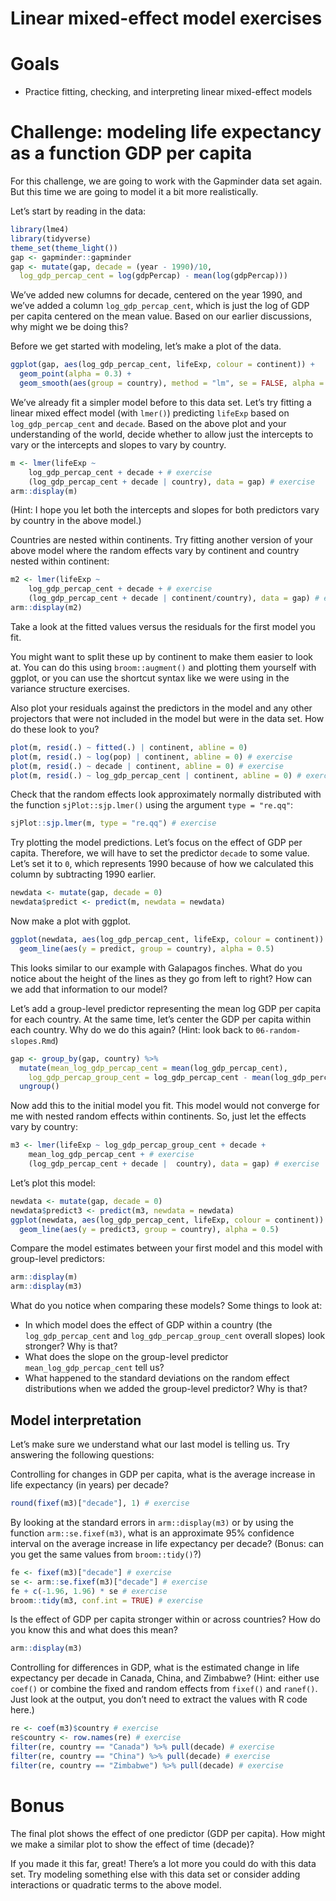 # Linear mixed-effect model exercises 

# Goals

- Practice fitting, checking, and interpreting linear mixed-effect models 

# Challenge: modeling life expectancy as a function GDP per capita

For this challenge, we are going to work with the Gapminder data set again. But this time we are going to model it a bit more realistically. 

Let's start by reading in the data:

```r
library(lme4)
library(tidyverse)
theme_set(theme_light())
gap <- gapminder::gapminder
gap <- mutate(gap, decade = (year - 1990)/10,
  log_gdp_percap_cent = log(gdpPercap) - mean(log(gdpPercap)))
```

We've added new columns for decade, centered on the year 1990, and we've added a column `log_gdp_percap_cent`, which is just the log of GDP per capita centered on the mean value. Based on our earlier discussions, why might we be doing this? 

Before we get started with modeling, let's make a plot of the data.

```r
ggplot(gap, aes(log_gdp_percap_cent, lifeExp, colour = continent)) + 
  geom_point(alpha = 0.3) +
  geom_smooth(aes(group = country), method = "lm", se = FALSE, alpha = 0.5, lwd = 0.5)
```

We've already fit a simpler model before to this data set. Let's try fitting a linear mixed effect model (with `lmer()`) predicting `lifeExp` based on `log_gdp_percap_cent` and `decade`. Based on the above plot and your understanding of the world, decide whether to allow just the intercepts to vary or the intercepts and slopes to vary by country.

```r
m <- lmer(lifeExp ~
    log_gdp_percap_cent + decade + # exercise
    (log_gdp_percap_cent + decade | country), data = gap) # exercise
arm::display(m)
```

(Hint: I hope you let both the intercepts and slopes for both predictors vary by country in the above model.)

Countries are nested within continents. Try fitting another version of your above model where the random effects vary by continent and country nested within continent:

```r
m2 <- lmer(lifeExp ~ 
    log_gdp_percap_cent + decade + # exercise
    (log_gdp_percap_cent + decade | continent/country), data = gap) # exercise
arm::display(m2)
```

Take a look at the fitted values versus the residuals for the first model you fit. 

You might want to split these up by continent to make them easier to look at. You can do this using `broom::augment()` and plotting them yourself with ggplot, or you can use the shortcut syntax like we were using in the variance structure exercises. 

Also plot your residuals against the predictors in the model and any other projectors that were not included in the model but were in the data set. How do these look to you? 

```r
plot(m, resid(.) ~ fitted(.) | continent, abline = 0)
plot(m, resid(.) ~ log(pop) | continent, abline = 0) # exercise
plot(m, resid(.) ~ decade | continent, abline = 0) # exercise
plot(m, resid(.) ~ log_gdp_percap_cent | continent, abline = 0) # exercise
```

Check that the random effects look approximately normally distributed with the function `sjPlot::sjp.lmer()` using the argument `type = "re.qq"`:

```r
sjPlot::sjp.lmer(m, type = "re.qq") # exercise
```

Try plotting the model predictions. Let's focus on the effect of GDP per capita. Therefore, we will have to set the predictor `decade` to some value. Let's set it to `0`, which represents 1990 because of how we calculated this column by subtracting 1990 earlier.

```r
newdata <- mutate(gap, decade = 0)
newdata$predict <- predict(m, newdata = newdata)
```

Now make a plot with ggplot.

```r
ggplot(newdata, aes(log_gdp_percap_cent, lifeExp, colour = continent)) + 
  geom_line(aes(y = predict, group = country), alpha = 0.5)
```

This looks similar to our example with Galapagos finches. What do you notice about the height of the lines as they go from left to right? How can we add that information to our model?

Let's add a group-level predictor representing the mean log GDP per capita for each country. At the same time, let's center the GDP per capita within each country. Why do we do this again? (Hint: look back to `06-random-slopes.Rmd`)

```r
gap <- group_by(gap, country) %>% 
  mutate(mean_log_gdp_percap_cent = mean(log_gdp_percap_cent), 
    log_gdp_percap_group_cent = log_gdp_percap_cent - mean(log_gdp_percap_cent)) %>%
  ungroup()
```

Now add this to the initial model you fit. This model would not converge for me with nested random effects within continents. So, just let the effects vary by country:

```r
m3 <- lmer(lifeExp ~ log_gdp_percap_group_cent + decade + 
    mean_log_gdp_percap_cent + # exercise
    (log_gdp_percap_cent + decade |  country), data = gap) # exercise
```

Let's plot this model:

```r
newdata <- mutate(gap, decade = 0)
newdata$predict3 <- predict(m3, newdata = newdata)
ggplot(newdata, aes(log_gdp_percap_cent, lifeExp, colour = continent)) + 
  geom_line(aes(y = predict3, group = country), alpha = 0.5)
```

Compare the model estimates between your first model and this model with group-level predictors:

```r
arm::display(m)
arm::display(m3)
```

What do you notice when comparing these models? Some things to look at:

- In which model does the effect of GDP within a country (the `log_gdp_percap_cent` and `log_gdp_percap_group_cent` overall slopes) look stronger? Why is that? 
- What does the slope on the group-level predictor `mean_log_gdp_percap_cent` tell us?
- What happened to the standard deviations on the random effect distributions when we added the group-level predictor? Why is that?

## Model interpretation 

Let's make sure we understand what our last model is telling us. Try answering the following questions:

Controlling for changes in GDP per capita, what is the average increase in life expectancy (in years) per decade?

```r
round(fixef(m3)["decade"], 1) # exercise
```

By looking at the standard errors in `arm::display(m3)` or by using the function `arm::se.fixef(m3)`, what is an approximate 95% confidence interval on the average increase in life expectancy per decade? (Bonus: can you get the same values from `broom::tidy()`?)

```r
fe <- fixef(m3)["decade"] # exercise
se <- arm::se.fixef(m3)["decade"] # exercise
fe + c(-1.96, 1.96) * se # exercise
broom::tidy(m3, conf.int = TRUE) # exercise
```

Is the effect of GDP per capita stronger within or across countries? How do you know this and what does this mean?

```r
arm::display(m3)
```

Controlling for differences in GDP, what is the estimated change in life expectancy per decade in Canada, China, and Zimbabwe? (Hint: either use `coef()` or combine the fixed and random effects from `fixef()` and `ranef()`. Just look at the output, you don't need to extract the values with R code here.)

```r
re <- coef(m3)$country # exercise
re$country <- row.names(re) # exercise
filter(re, country == "Canada") %>% pull(decade) # exercise
filter(re, country == "China") %>% pull(decade) # exercise
filter(re, country == "Zimbabwe") %>% pull(decade) # exercise
```

# Bonus

The final plot shows the effect of one predictor (GDP per capita). How might we make a similar plot to show the effect of time (decade)?

If you made it this far, great! There's a lot more you could do with this data set. Try modeling something else with this data set or consider adding interactions or quadratic terms to the above model.
